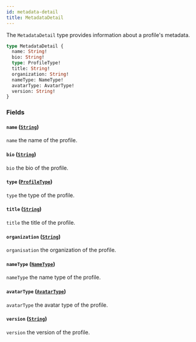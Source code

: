 ```yaml
---
id: metadata-detail
title: MetadataDetail
---
```



The `MetadataDetail` type provides information about a profile's metadata.

```graphql
type MetadataDetail {
  name: String!
  bio: String!
  type: ProfileType!
  title: String!
  organization: String!
  nameType: NameType!
  avatarType: AvatarType!
  version: String!
}
```


### Fields

#### `name` ([`String`](/reference/scalars/string))

`name` the name of the profile.


#### `bio` ([`String`](/reference/scalars/string))

`bio` the bio of the profile.


#### `type` ([`ProfileType`](/reference/enums/profile-type))

`type` the type of the profile.


#### `title` ([`String`](/reference/scalars/string))

`title` the title of the profile.


#### `organization` ([`String`](/reference/scalars/string))

`organisation` the organization of the profile.


#### `nameType` ([`NameType`](/reference/enums/name-type))

`nameType` the name type of the profile.


#### `avatarType` ([`AvatarType`](/reference/enums/avatar-type))

`avatarType` the avatar type of the profile.


#### `version` ([`String`](/reference/scalars/string))

`version` the version of the profile.




